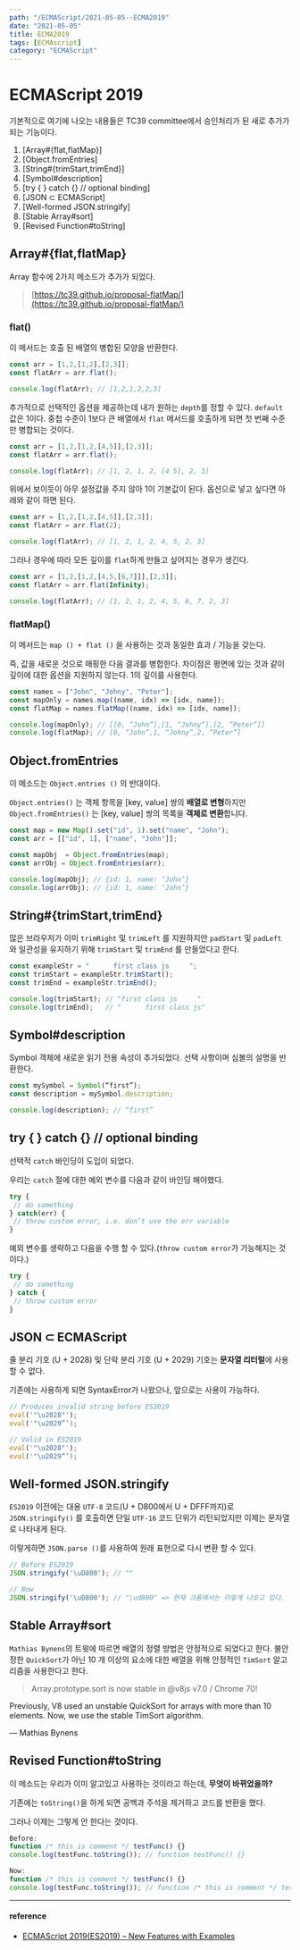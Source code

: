 ---
path: "/ECMAScript/2021-05-05--ECMA2019"
date: "2021-05-05"
title: ECMA2019
tags: [ECMAscript]
category: "ECMAScript"
---

# ECMAScript 2019

기본적으로 여기에 나오는 내용들은 TC39 committee에서 승인처리가 된 새로 추가가 되는 기능이다.

1. [Array#{flat,flatMap}]
2. [Object.fromEntries]
3. [String#{trimStart,trimEnd}]
4. [Symbol#description]
5. [try { } catch {} // optional binding]
6. [JSON ⊂ ECMAScript]
7. [Well-formed JSON.stringify]
8. [Stable Array#sort]
9. [Revised Function#toString]

## Array#{flat,flatMap}

Array 함수에 2가지 메소드가 추가가 되었다.

> [https://tc39.github.io/proposal-flatMap/](https://tc39.github.io/proposal-flatMap/)

### flat()

이 메서드는 호출 된 배열의 병합된 모양을 반환한다.

```js
const arr = [1,2,[1,2],[2,3]];
const flatArr = arr.flat();

console.log(flatArr); // [1,2,1,2,2,3]
```

추가적으로 선택적인 옵션을 제공하는데 내가 원하는 `depth`를 정할 수 있다. `default` 값은 1이다. 중첩 수준이 1보다 큰 배열에서 `flat` 메서드를 호출하게 되면 첫 번째 수준만 병합되는 것이다.

```js
const arr = [1,2,[1,2,[4,5]],[2,3]];
const flatArr = arr.flat();

console.log(flatArr); // [1, 2, 1, 2, [4 5], 2, 3]
```

위에서 보이듯이 아무 설정값을 주지 않아 1이 기본값이 된다. 옵션으로 넣고 싶다면 아래와 같이 하면 된다.

```js
const arr = [1,2,[1,2,[4,5]],[2,3]];
const flatArr = arr.flat(2);

console.log(flatArr); // [1, 2, 1, 2, 4, 5, 2, 3]
```

그러나 경우에 따라 모든 깊이를 `flat`하게 만들고 싶어지는 경우가 생긴다.

```js
const arr = [1,2,[1,2,[4,5,[6,7]]],[2,3]];
const flatArr = arr.flat(Infinity);

console.log(flatArr); // [1, 2, 1, 2, 4, 5, 6, 7, 2, 3]
```

### flatMap()

이 메서드는 `map () + flat ()` 을 사용하는 것과 동일한 효과 / 기능을 갖는다.

즉, 값을 새로운 것으로 매핑한 다음 결과를 병합한다. 차이점은 평면에 있는 것과 같이 깊이에 대한 옵션을 지원하지 않는다. 1의 깊이를 사용한다.

```js
const names = ["John", "Johny", "Peter"];
const mapOnly = names.map((name, idx) => [idx, name]);
const flatMap = names.flatMap((name, idx) => [idx, name]);

console.log(mapOnly); // [[0, “John”],[1, “Johny”],[2, “Peter”]]
console.log(flatMap); // [0, “John”,1, “Johny”,2, “Peter”]
```

## Object.fromEntries

이 메소드는 `Object.entries ()` 의 반대이다.

`Object.entries()` 는 객체 항목을 [key, value] 쌍의 **배열로 변형**하지만 `Object.fromEntries()` 는 [key, value] 쌍의 목록을 **객체로 변환**합니다.

```js
const map = new Map().set("id", 1).set("name", "John");
const arr = [["id", 1], ["name", "John"]];

const mapObj  = Object.fromEntries(map);
const arrObj = Object.fromEntries(arr);

console.log(mapObj); // {id: 1, name: ‘John’}
console.log(arrObj); // {id: 1, name: ‘John’}
```

## String#{trimStart,trimEnd}

많은 브라우저가 이미 `trimRight` 및 `trimLeft` 를 지원하지만 `padStart` 및 `padLeft` 와 일관성을 유지하기 위해 `trimStart` 및 `trimEnd` 를 만들었다고 한다.

```js
const exampleStr = "      first class js     ";
const trimStart = exampleStr.trimStart();
const trimEnd = exampleStr.trimEnd();

console.log(trimStart); // "first class js     "
console.log(trimEnd);   // "      first class js"
```

## Symbol#description

Symbol 객체에 새로운 읽기 전용 속성이 추가되었다. 선택 사항이며 심볼의 설명을 반환한다.

```js
const mySymbol = Symbol(“first”);
const description = mySymbol.description;

console.log(description); // “first”
```

## try { } catch {} // optional binding

선택적 `catch` 바인딩이 도입이 되었다.

우리는 `catch` 절에 대한 예외 변수를 다음과 같이 바인딩 해야했다.

```js
try {
 // do something
} catch(err) {
 // throw custom error, i.e. don’t use the err variable
}
```

예외 변수를 생략하고 다음을 수행 할 수 있다.(`throw custom error`가 가능해지는 것이다.)

```js
try {
 // do something
} catch {
 // throw custom error
}
```

## JSON ⊂ ECMAScript

줄 분리 기호 (U + 2028) 및 단락 분리 기호 (U + 2029) 기호는 **문자열 리터럴**에 사용할 수 없다.

기존에는 사용하게 되면 SyntaxError가 나왔으나, 앞으로는 사용이 가능하다.

```js
// Produces invalid string before ES2019
eval('"\u2028"');
eval('"\u2029”’);

// Valid in ES2019
eval('"\u2028"');
eval('"\u2029”’);
```

## Well-formed JSON.stringify

`ES2019` 이전에는 대용 `UTF-8` 코드(U + D800에서 U + DFFF까지)로 `JSON.stringify()` 를 호출하면 단일 `UTF-16` 코드 단위가 리턴되었지만 이제는 문자열로 나타내게 된다.

이렇게하면 `JSON.parse ()`를 사용하여 원래 표현으로 다시 변환 할 수 있다.

```js
// Before ES2019
JSON.stringify('\uD800'); // ""

// Now
JSON.stringify('\uD800'); // "\ud800" => 현재 크롬에서는 이렇게 나오고 있다.
```

## Stable Array#sort

`Mathias Bynens`의 트윗에 따르면 배열의 정렬 방법은 안정적으로 되었다고 한다. 불안정한 `QuickSort`가 아닌 10 개 이상의 요소에 대한 배열을 위해 안정적인 `TimSort` 알고리즘을 사용한다고 한다.

> Array.prototype.sort is now stable in @v8js v7.0 / Chrome 70!

Previously, V8 used an unstable QuickSort for arrays with more than 10 elements. Now, we use the stable TimSort algorithm.

— Mathias Bynens

## Revised Function#toString

이 메소드는 우리가 이미 알고있고 사용하는 것이라고 하는데, **무엇이 바뀌었을까?**

기존에는 `toString()`을 하게 되면 공백과 주석을 제거하고 코드를 반환을 했다.

그러나 이제는 그렇게 안 한다는 것이다.

```js
Before:
function /* this is comment */ testFunc() {}
console.log(testFunc.toString()); // function testFunc() {}

Now:
function /* this is comment */ testFunc() {}
console.log(testFunc.toString()); // function /* this is comment */ testFunc() {}
```

---

#### reference

- [ECMAScript 2019(ES2019) – New Features with Examples]([https://firstclassjs.com/ecmascript-2019es2019-new-features-with-examples/#stable-array-sort])

